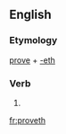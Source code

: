 ==English==

===Etymology===
[[prove]] + [[-eth]]

===Verb===
{{head|en|verb form}}

# {{en-archaic third-person singular of|prove}}

[[fr:proveth]]
